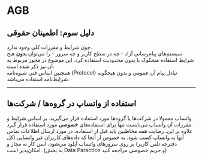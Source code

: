 # AGB
## دلیل سوم: اطمینان حقوقی
چون شرایط و مقررات کلی وجود ندارد.  
سیستم‌های پیام‌رسانی آزاد - چه در سطح کاربر و چه سرور - را می‌توان **بدون** هیج شرایط استفاده مشکوک یا بدون محدودیت استفاده کرد. این موضوع در مجوز مربوط به آن نیز ذکر شده است.  
همچنین اساس فنی شیوه‌نامه (Protocol) تبادل پیام آن عمومی و بدون هیجگونه شرایط‌نامه استفاده می‌باشد.
***
## استفاده از واتساپ در گروه‌ها / شرکت‌ها
واتساپ معمولا در شرکت‌ها یا گروه‌ها مورد استفاده قرار می‌گیرید. بر اساس شرایط و مقررات آن واتساپ می‌بایست تنها برای استفاده‌های **خصوصی** مورد استفاده قرار گیرد.  
علاوه بر این، رضایت همه مخاطبین باید قبل از استفاده، در مورد ارسال اطلاعات تماس آنها به واتساپ کسب شود. به خصوص از آنجا که داده‌های کاربران غیر واتساپی (کل دفترچه تلفن کاربر) بر روی سرور‌های واتساپ آپلود می‌شود، اسن کار نه مجاز و امکان‌پذیر است. (به بخش Data Paractice و حریم خصوصی مراجعه کنید)
